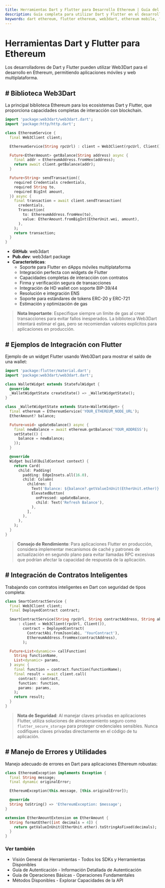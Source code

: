 ```yaml
---
title: Herramientas Dart y Flutter para Desarrollo Ethereum | Guía del SDK Web3Dart
description: Guía completa para utilizar Dart y Flutter en el desarrollo blockchain Ethereum con la biblioteca Web3Dart, ejemplos de código y patrones de integración móvil para dApps
keywords: dart ethereum, flutter ethereum, web3dart, ethereum mobile, flutter blockchain, dart web3, flutter dapp development, ethereum flutter app, web3dart tutorial, cross-platform ethereum, mobile blockchain development, smart contract dart
---
```


# Herramientas Dart y Flutter para Ethereum

Los desarrolladores de Dart y Flutter pueden utilizar Web3Dart para el desarrollo en Ethereum, permitiendo aplicaciones móviles y web multiplataforma.

<PayAttention category="Dart/Flutter" />

## # Biblioteca Web3Dart

La principal biblioteca Ethereum para los ecosistemas Dart y Flutter, que proporciona capacidades completas de interacción con blockchain.

```dart
import 'package:web3dart/web3dart.dart';
import 'package:http/http.dart';

class EthereumService {
  final Web3Client client;

  EthereumService(String rpcUrl) : client = Web3Client(rpcUrl, Client());

  Future<EtherAmount> getBalance(String address) async {
    final addr = EthereumAddress.fromHex(address);
    return await client.getBalance(addr);
  }

  Future<String> sendTransaction({
    required Credentials credentials,
    required String to,
    required BigInt amount,
  }) async {
    final transaction = await client.sendTransaction(
      credentials,
      Transaction(
        to: EthereumAddress.fromHex(to),
        value: EtherAmount.fromBigInt(EtherUnit.wei, amount),
      ),
    );
    return transaction;
  }
}
```

- **GitHub**: <Link to="https://github.com/simolus3/web3dart" target="_blank" absolute>web3dart</Link>
- **Pub.dev**: <Link to="https://pub.dev/packages/web3dart" target="_blank" absolute>web3dart package</Link>
- **Características**:
  - Soporte para Flutter en dApps móviles multiplataforma
  - Integración perfecta con widgets de Flutter
  - Capacidades completas de interacción con contratos
  - Firma y verificación segura de transacciones
  - Integración de HD wallet con soporte BIP-39/44
  - Resolución e integración ENS
  - Soporte para estándares de tokens ERC-20 y ERC-721
  - Estimación y optimización de gas

> **Nota Importante**: Especifique siempre un límite de gas al crear transacciones para evitar fallos inesperados. La biblioteca Web3Dart intentará estimar el gas, pero se recomiendan valores explícitos para aplicaciones en producción.

## # Ejemplos de Integración con Flutter

Ejemplo de un widget Flutter usando Web3Dart para mostrar el saldo de una wallet:

```dart
import 'package:flutter/material.dart';
import 'package:web3dart/web3dart.dart';

class WalletWidget extends StatefulWidget {
  @override
  _WalletWidgetState createState() => _WalletWidgetState();
}

class _WalletWidgetState extends State<WalletWidget> {
  final ethereum = EthereumService('YOUR_ETHEREUM_NODE_URL');
  EtherAmount? balance;

  Future<void> updateBalance() async {
    final newBalance = await ethereum.getBalance('YOUR_ADDRESS');
    setState(() {
      balance = newBalance;
    });
  }

  @override
  Widget build(BuildContext context) {
    return Card(
      child: Padding(
        padding: EdgeInsets.all(16.0),
        child: Column(
          children: [
            Text('Balance: ${balance?.getValueInUnit(EtherUnit.ether)} ETH'),
            ElevatedButton(
              onPressed: updateBalance,
              child: Text('Refresh Balance'),
            ),
          ],
        ),
      ),
    );
  }
}
```

> **Consejo de Rendimiento**: Para aplicaciones Flutter en producción, considera implementar mecanismos de caché y patrones de actualización en segundo plano para evitar llamadas RPC excesivas que podrían afectar la capacidad de respuesta de la aplicación.

## # Integración de Contratos Inteligentes

Trabajando con contratos inteligentes en Dart con seguridad de tipos completa:

```dart
class SmartContractService {
  final Web3Client client;
  final DeployedContract contract;

  SmartContractService(String rpcUrl, String contractAddress, String abi)
      : client = Web3Client(rpcUrl, Client()),
        contract = DeployedContract(
          ContractAbi.fromJson(abi, 'YourContract'),
          EthereumAddress.fromHex(contractAddress),
        );

  Future<List<dynamic>> callFunction(
    String functionName,
    List<dynamic> params,
  ) async {
    final function = contract.function(functionName);
    final result = await client.call(
      contract: contract,
      function: function,
      params: params,
    );
    return result;
  }
}
```

> **Nota de Seguridad**: Al manejar claves privadas en aplicaciones Flutter, utiliza soluciones de almacenamiento seguro como `flutter_secure_storage` para proteger credenciales sensibles. Nunca codifiques claves privadas directamente en el código de tu aplicación.

## # Manejo de Errores y Utilidades

Manejo adecuado de errores en Dart para aplicaciones Ethereum robustas:

```dart
class EthereumException implements Exception {
  final String message;
  final dynamic originalError;

  EthereumException(this.message, [this.originalError]);

  @override
  String toString() => 'EthereumException: $message';
}

extension EtherAmountExtension on EtherAmount {
  String formatEther([int decimals = 4]) {
    return getValueInUnit(EtherUnit.ether).toStringAsFixed(decimals);
  }
}
```

### Ver también

- <Link to="/docs/ethereum/tools/overview" title="Complete overview of available Ethereum development tools and SDKs">Visión General de Herramientas</Link> - Todos los SDKs y Herramientas Disponibles
- <Link to="/docs/ethereum/authentication" title="Guide to authenticating with Ethereum nodes and API services">Guía de Autenticación</Link> - Información Detallada de Autenticación
- <Link to="/docs/ethereum/basic-operations" title="Learn fundamental Ethereum blockchain operations for developers">Guía de Operaciones Básicas</Link> - Operaciones Fundamentales
- <Link to="/docs/ethereum/all-methods" title="Complete reference of all available Ethereum API methods">Métodos Disponibles</Link> - Explorar Capacidades de la API
